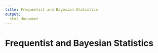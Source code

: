 ```yaml
---  
title: Frequentist and Bayesian Statistics
output: 
  html_document
---
```


# Frequentist and Bayesian Statistics

